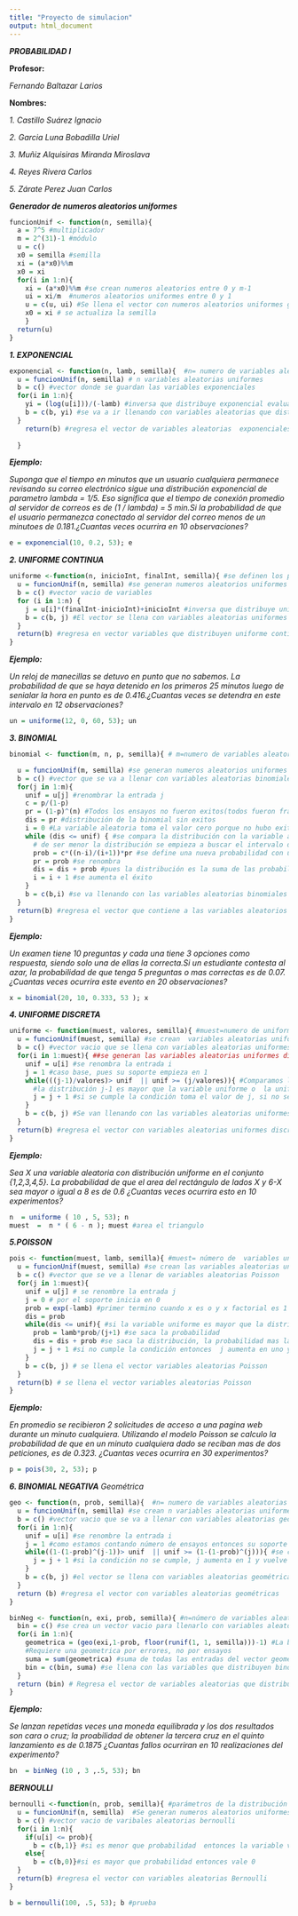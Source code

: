 ---
title: "Proyecto de simulacion"
output: html_document
---
***PROBABILIDAD I***

**Profesor:** 

*Fernando Baltazar Larios*

**Nombres:**

*1. Castillo Suárez Ignacio*

*2. Garcia Luna Bobadilla Uriel*

*3. Muñiz Alquisiras Miranda Miroslava*

*4. Reyes Rivera Carlos* 

*5. Zárate Perez Juan Carlos*

***Generador de numeros aleatorios uniformes***
```{r}
funcionUnif <- function(n, semilla){
  a = 7^5 #multiplicador
  m = 2^(31)-1 #módulo
  u = c() 
  x0 = semilla #semilla
  xi = (a*x0)%%m 
  x0 = xi 
  for(i in 1:n){
    xi = (a*x0)%%m #se crean numeros aleatorios entre 0 y m-1
    ui = xi/m  #numeros aleatorios uniformes entre 0 y 1
    u = c(u, ui) #Se llena el vector con numeros aleatorios uniformes generados
    x0 = xi # se actualiza la semilla
    }
  return(u)
}
```

***1. EXPONENCIAL***
```{r}
exponencial <- function(n, lamb, semilla){  #n= numero de variables aleatorias y lambda es el parámetro de la exponencial
  u = funcionUnif(n, semilla) # n variables aleatorias uniformes
  b = c() #vector donde se guardan las variables exponenciales
  for(i in 1:n){  
    yi = (log(u[i]))/(-lamb) #inversa que distribuye exponencial evaluada en la variable aleatoria uniforme
    b = c(b, yi) #se va a ir llenando con variables aleatorias que distribuyen exponencial
  }
    return(b) #regresa el vector de variables aleatorias  exponenciales 
  
  }


```

***Ejemplo:***

*Suponga que el tiempo en minutos que un usuario cualquiera permanece revisando su correo electrónico sigue una distribución exponencial de parametro lambda = 1/5. Eso significa que el tiempo de conexión promedio al servidor de correos es de (1 / lambda) = 5 min.Si la probabilidad de que el usuario permanezca conectado al servidor del correo menos de un minutoes de 0.181.¿Cuantas veces ocurrira en 10 observaciones?*

```{r}
e = exponencial(10, 0.2, 53); e
```


***2. UNIFORME CONTINUA***
```{r}
uniforme <-function(n, inicioInt, finalInt, semilla){ #se definen los parámetros,inicioint: inicio del intervalo, finalint: fin del intervalo
  u = funcionUnif(n, semilla) #se generan numeros aleatorios uniformes
  b = c() #vector vacio de variables 
  for (i in 1:n) {
    j = u[i]*(finalInt-inicioInt)+inicioInt #inversa que distribuye uniforme continua
    b = c(b, j) #El vector se llena con variables aleatorias uniformes continuas
  }
  return(b) #regresa en vector variables que distribuyen uniforme continua 
}
```

***Ejemplo:***

*Un reloj de manecillas se detuvo en punto que no sabemos. La probabilidad de que se haya detenido en los primeros 25 minutos luego de senialar la hora en punto es de 0.416.¿Cuantas veces se detendra en este intervalo en 12 observaciones?*

```{r}
un = uniforme(12, 0, 60, 53); un
```

***3. BINOMIAL***

```{r}
binomial <- function(m, n, p, semilla){ # m=numero de variables aleatorias, n y p parametros de la Binomial

  u = funcionUnif(m, semilla) #se generan numeros aleatorios uniformes
  b = c() #vector que se va a llenar con variables aleatorias binomiales
  for(j in 1:m){
    unif = u[j] #renombrar la entrada j 
    c = p/(1-p) 
    pr = (1-p)^(n) #Todos los ensayos no fueron exitos(todos fueron fracasos)
    dis = pr #distribución de la binomial sin exitos
    i = 0 #La variable aleatoria toma el valor cero porque no hubo exitos
    while (dis <= unif) { #se compara la distribución con la variable aleatoria unifome
      # de ser menor la distribución se empieza a buscar el intervalo de pertencia
      prob = c*((n-i)/(i+1))*pr #se define una nueva probabilidad con un éxito mas que el anterior 
      pr = prob #se renombra
      dis = dis + prob #pues la distribución es la suma de las probabilidades anteriores
      i = i + 1 #se aumenta el éxito
    }
    b = c(b,i) #se va llenando con las variables aleatorias binomiales 
  }
  return(b) #regresa el vector que contiene a las variables aleatorios binomiales
}
```

***Ejemplo:***

*Un examen tiene 10 preguntas y cada una tiene 3 opciones como respuesta, siendo solo una de ellas la correcta.Si un estudiante contesta al azar, la probabilidad de que tenga 5 preguntas o mas correctas es de 0.07. ¿Cuantas veces ocurrira este evento en 20 observaciones?*

```{r}
x = binomial(20, 10, 0.333, 53 ); x
```

***4. UNIFORME DISCRETA***

```{r}
uniforme <- function(muest, valores, semilla){ #muest=numero de uniformes, valores es el parámetro de la uniforme discreta
  u = funcionUnif(muest, semilla) #se crean  variables aleatorias uniformes
  b = c() #vector vacio que se llena con variables aleatorias uniformes 
  for(i in 1:muest){ ##se generan las variables aleatorias uniformes discretas
    unif = u[i] #se renombra la entrada i
    j = 1 #caso base, pues su soporte empieza en 1
    while(((j-1)/valores)> unif  || unif >= (j/valores)){ #Comparamos la distribución con la uniforme 
      #la distribución j-1 es mayor que la variable uniforme o  la uniforme sea mayor que la distribución j
      j = j + 1 #si se cumple la condición toma el valor de j, si no se cumple se aumenta j en uno y se vuelve a hacer la comparación 
    }
    b = c(b, j) #Se van llenando con las variables aleatorias uniformes discretas
  }
  return(b) #regresa el vector con variables aleatorias uniformes discretas
}
```

***Ejemplo:***

*Sea X una variable aleatoria con distribución uniforme en el conjunto {1,2,3,4,5}. La probabilidad de que el area del rectángulo de lados X y 6-X sea mayor o igual a 8 es de 0.6 ¿Cuantas veces ocurrira esto en 10 experimentos?*

```{r}

n  = uniforme ( 10 , 5, 53); n
muest  =  n * ( 6 - n ); muest #area el triangulo

```
***5.POISSON***

```{r}
pois <- function(muest, lamb, semilla){ #muest= número de  variables uniformes y lambda el parámetro de la Poisson 
  u = funcionUnif(muest, semilla) #se crean las variables aleatorias uniformes
  b = c() #vector que se ve a llenar de variables aleatorias Poisson
  for(j in 1:muest){
    unif = u[j] # se renombre la entrada j
    j = 0 # por el soporte inicia en 0
    prob = exp(-lamb) #primer termino cuando x es o y x factorial es 1
    dis = prob 
    while(dis <= unif){ #si la variable uniforme es mayor que la distribución
      prob = lamb*prob/(j+1) #se saca la probabilidad
      dis = dis + prob #se saca la distribución, la probabilidad mas la anterior
      j = j + 1 #si no cumple la condición entonces  j aumenta en uno y vuelve a entrar al ciclo
    }
    b = c(b, j) # se llena el vector variables aleatorias Poisson
  }
  return(b) # se llena el vector variables aleatorias Poisson
}
```

***Ejemplo:***

*En promedio se recibieron 2 solicitudes de acceso a una pagina web durante un minuto cualquiera. Utilizando el modelo Poisson se calculo la probabilidad de que en un minuto cualquiera dado se reciban mas de dos peticiones, es de 0.323. ¿Cuantas veces ocurrira en 30 experimentos?*

```{r}
p = pois(30, 2, 53); p

```

***6. BINOMIAL NEGATIVA***
*Geométrica*

```{r}
geo <- function(n, prob, semilla){  #n= numero de variables aleatorias geométricas y prob es el parámetro de la distribución geométrica
  u = funcionUnif(n, semilla) #se crean n variables aleatorias uniformes
  b = c() #vector vacio que se va a llenar con variables aleatorias geométricas
  for(i in 1:n){
    unif = u[i] #se renombre la entrada i
    j = 1 #como estamos contando número de ensayos entonces su soporte inicia en 1
    while((1-(1-prob)^(j-1))> unif  || unif >= (1-(1-prob)^(j))){ #se compara la distribución con la variable aleatoria uniforme
      j = j + 1 #si la condición no se cumple, j aumenta en 1 y vuelve a entrar al ciclo
    }
    b = c(b, j) #el vector se llena con variables aleatorias geométricas
  }
  return (b) #regresa el vector con variables aleatorias geométricas
}

```

```{r}

binNeg <- function(n, exi, prob, semilla){ #n=número de variables aleatorias que distribuyen binomial negativa donde exi y prob son los parámetros 
  bin = c() #se crea un vector vacio para llenarlo con variables aleatorias que distribuyen binomial negativa
  for(i in 1:n){
    geometrica = (geo(exi,1-prob, floor(runif(1, 1, semilla)))-1) #La binomial negativa esta dada por la suma de r geométricas. Creamos un vector de geométricas con paramétros exitos y probabilidad (1-p)-1
    #Requiere una geometrica por errores, no por ensayos
    suma = sum(geometrica) #suma de todas las entradas del vector geométrica
    bin = c(bin, suma) #se llena con las variables que distribuyen binomial negativa 
  }
  return (bin) # Regresa el vector de variables aleatorias que distribuyen binomial negativa
}
```

***Ejemplo:***

*Se lanzan repetidas veces una moneda equilibrada y los dos resultados son cara o cruz; la proabilidad de obtener la tercera cruz en el quinto lanzamiento es de 0.1875 ¿Cuantas fallos ocurriran en 10 realizaciones del experimento?*

```{r}

bn  = binNeg (10 , 3 ,.5, 53); bn
```

***BERNOULLI***
```{r}
bernoulli <-function(n, prob, semilla){ #parámetros de la distribución Bernoulli 
  u = funcionUnif(n, semilla)  #Se generan numeros aleatorios uniformes
  b = c() #vector vacio de varibales aleatorias bernoulli
  for(i in 1:n){
    if(u[i] <= prob){ 
      b = c(b,1)} #si es menor que probabilidad  entonces la variable vale 1
    else{
      b = c(b,0)}#si es mayor que probabilidad entonces vale 0
  }
  return(b) #regresa el vector con variables aleatorias Bernoulli
}
```
```{r}
b = bernoulli(100, .5, 53); b #prueba
```



